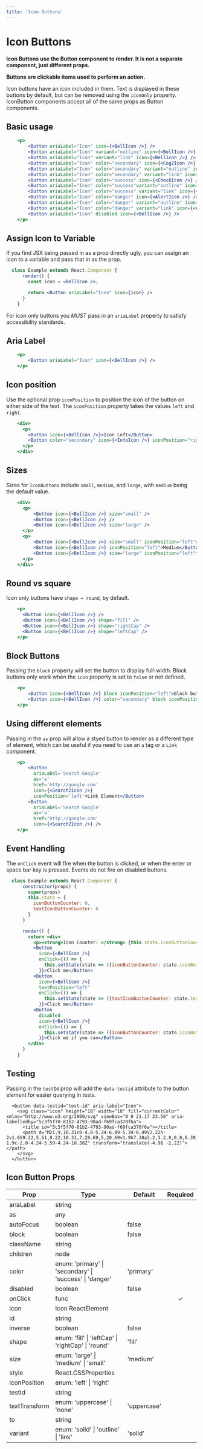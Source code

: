 ```yaml
---
title: 'Icon Buttons'
---
```


# Icon Buttons

**Icon Buttons use the Button component to render. It is not a separate component, just different props.**

**Buttons are clickable items used to perform an action.**

Icon buttons have an icon included in them. Text is displayed in these buttons by default, but can be removed using the `iconOnly` property.
IconButton components accept all of the same props as Button components.

## Basic usage

```.jsx
    <p>
        <Button ariaLabel="Icon" icon={<BellIcon />} />
        <Button ariaLabel="Icon" variant="outline" icon={<BellIcon />} />
        <Button ariaLabel="Icon" variant="link" icon={<BellIcon />} />
        <Button ariaLabel="Icon" color="secondary" icon={<Cog2Icon />} />
        <Button ariaLabel="Icon" color="secondary" variant="outline" icon={<Cog2Icon />} />
        <Button ariaLabel="Icon" color="secondary" variant="link" icon={<Cog2Icon />} />
        <Button ariaLabel="Icon" color="success" icon={<CheckIcon />} />
        <Button ariaLabel="Icon" color="success"variant="outline" icon={<CheckIcon />} />
        <Button ariaLabel="Icon" color="success" variant="link" icon={<CheckIcon />} />
        <Button ariaLabel="Icon" color="danger" icon={<AlertIcon />} />
        <Button ariaLabel="Icon" color="danger" variant="outline" icon={<AlertIcon />} />
        <Button ariaLabel="Icon" color="danger" variant="link" icon={<AlertIcon />} />
        <Button ariaLabel="Icon" disabled icon={<BellIcon />} />
    </p>
```

## Assign Icon to Variable

If you find JSX being passed in as a prop directly ugly, you can assign an icon to a variable and pass that in as the prop.

```.jsx
  class Example extends React.Component {
      render() {
        const icon = <BellIcon />;

        return <Button ariaLabel="Icon" icon={icon} />
      }
    }
```

For icon only buttons you _MUST_ pass in an `ariaLabel` property to satisfy accessibility standards.

## Aria Label

```.jsx
    <p>
        <Button ariaLabel="Icon" icon={<BellIcon />} />
    </p>
```

## Icon position

Use the optional prop `iconPosition` to position the icon of the button on either side of the text.
The `iconPosition` property takes the values `left` and `right`.

```.jsx
    <div>
      <p>
        <Button icon={<BellIcon />}>Icon Left</Button>
        <Button color="secondary" icon={<InfoIcon />} iconPosition="right">Icon Right</Button>
      </p>
    </div>
```

## Sizes

Sizes for `IconButtons` include `small`, `medium`, and `large`, with `medium` being the default value.

```.jsx
    <div>
      <p>
          <Button icon={<BellIcon />} size="small" />
          <Button icon={<BellIcon />} />
          <Button icon={<BellIcon />} size="large" />
      </p>
      <p>
          <Button icon={<BellIcon />} size="small" iconPosition="left">Small</Button>
          <Button icon={<BellIcon />} iconPosition="left">Medium</Button>
          <Button icon={<BellIcon />} size="large" iconPosition="left">Large</Button>
      </p>
    </div>
```

## Round vs square

Icon only buttons have `shape = round`, by default.

```.jsx
    <p>
      <Button icon={<BellIcon />} />
      <Button icon={<BellIcon />} shape="fill" />
      <Button icon={<BellIcon />} shape="rightCap" />
      <Button icon={<BellIcon />} shape="leftCap" />
    </p>
```

## Block Buttons

Passing the `block` property will set the button to display full-width.
Block buttons only work when the `icon` property is set to `false` or not defined.

```.jsx
    <p>
        <Button icon={<BellIcon />} block iconPosition="left">Block button</Button>
        <Button icon={<BellIcon />} color="secondary" block iconPosition="right">Block button</Button>
    </p>
```

## Using different elements

Passing in the `as` prop will allow a styed button to render as a different type of element, which can be useful
if you need to use an `a` tag or a `Link` component.

```.jsx
    <p>
        <Button
          ariaLabel='Search Google'
          as='a'
          href='http://google.com'
          icon={<Search2Icon />}
          iconPosition='left'>Link Element</Button>
        <Button
          ariaLabel='Search Google'
          as='a'
          href='http://google.com'
          icon={<Search2Icon />} />
    </p>
```

## Event Handling

The `onClick` event will fire when the button is clicked, or when the enter or space bar key is pressed.
Events do not fire on disabled buttons.

```.jsx
  class Example extends React.Component {
      constructor(props) {
        super(props)
        this.state = {
          iconButtonCounter: 0,
          textIconButtonCounter: 0
        }
      }

      render() {
        return <div>
          <p><strong>Icon Counter: </strong> {this.state.iconButtonCounter} | <strong>Text Icon Counter: </strong> {this.state.textIconButtonCounter}</p>
          <Button
            icon={<BellIcon />}
            onClick={() => {
              this.setState(state => ({iconButtonCounter: state.iconButtonCounter + 1}))
            }}>Click me</Button>
          <Button
            icon={<BellIcon />}
            textPosition="left"
            onClick={() => {
              this.setState(state => ({textIconButtonCounter: state.textIconButtonCounter + 1}))
            }}>Click me</Button>
          <Button
            disabled
            icon={<BellIcon />}
            onClick={() => {
              this.setState(state => ({iconButtonCounter: state.iconButtonCounter + 1}))
            }}>Click me if you can</Button>
        </div>
      }
    }
```

## Testing

Passing in the `testId` prop will add the `data-testid` attribute to the button element for easier querying in tests.

```
  <button data-testid="test-id" aria-label="Icon">
    <svg class="icon" height="18" width="18" fill="currentColor" xmlns="http://www.w3.org/2000/svg" viewBox="0 0 21.17 23.56" aria-labelledby="5c3f5f70-81b2-4793-90ad-f69fca370f6a">
      <title id="5c3f5f70-81b2-4793-90ad-f69fca370f6a"></title>
      <path d="M21.9,10.31c0-4.8-5.34-6.49-5.34-6.49V2.22h-2v1.6S9.22,5.51,9.22,10.31,7,20.69,5,20.69v1.9h7.38a3.2,3.2,0,0,0,6.39,0h7.39v-1.9c-2,0-4.24-5.59-4.24-10.38Z" transform="translate(-4.98 -2.22)"></path>
    </svg>
  </button>
```

## Icon Button Props

| Prop          | Type                                                                | Default     | Required |
| ------------- | ------------------------------------------------------------------- | ----------- | :------: |
| ariaLabel     | string                                                              |             |
| as            | any                                                                 |             |
| autoFocus     | boolean                                                             | false       |
| block         | boolean                                                             | false       |
| className     | string                                                              |             |
| children      | node                                                                |             |
| color         | enum: 'primary' &#124; 'secondary' &#124; 'success' &#124; 'danger' | 'primary'   |
| disabled      | boolean                                                             | false       |
| onClick       | func                                                                |             | &#10003; |
| icon          | Icon ReactElement                                                   |             |
| id            | string                                                              |             |          |
| inverse       | boolean                                                             | false       |
| shape         | enum: 'fill' &#124; 'leftCap' &#124; 'rightCap' &#124; 'round'      | 'fill'      |
| size          | enum: 'large' &#124; 'medium' &#124; 'small'                        | 'medium'    |
| style         | React.CSSProperties                                                 |             |
| iconPosition  | enum: 'left' &#124; 'right'                                         |             |
| testId        | string                                                              |             |          |
| textTransform | enum: 'uppercase' &#124; 'none'                                     | 'uppercase' |
| to            | string                                                              |             |
| variant       | enum: 'solid' &#124; 'outline' &#124; 'link'                        | 'solid'     |
